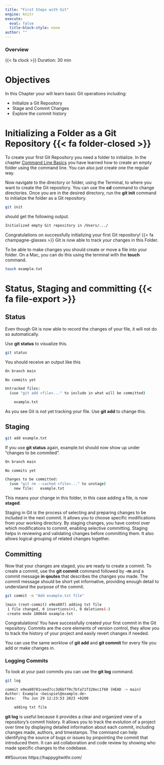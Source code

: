 ```yaml
---
title: "First Steps with Git"
engine: knitr
execute:
  eval: false
  title-block-style: none
author: ""
---
```


::: callout-note
### Overview

{{< fa clock >}} Duration: 30 min
:::

# Objectives

In this Chapter your will learn basic Git operations including:

-   Initialize a Git Repository
-   Stage and Commit Changes
-   Explore the commit history

# Initializing a Folder as a Git Repository {{< fa folder-closed >}}

To create your first Git Repository you need a folder to initialize. In the chapter [Command Line Basics](command-line.qmd) you have learned how to create an empty folder using the command line. You can also just create one the regular way.

Now navigate to the directory or folder, using the Terminal, to where you want to create the Git repository. You can use the **cd** command to change directories. Once you are in the desired directory, run the **git init** command to initialize the folder as a Git repository.

```bash
git init
```

should get the following output.

```bash
Initialized empty Git repository in /Users/.../
```

Congratulations on successfully initializing your first Git repository! {{< fa champagne-glasses >}} Git is now able to track your changes in this Folder.

To be able to make changes you should create or move a file into your folder. On a Mac, you can do this using the terminal with the **touch** command.

```bash
touch example.txt
```

# Status, Staging and committing {{< fa file-export >}}

## Status

Even though Git is now able to record the changes of your file, it will not do so automatically.

Use **git status** to visualize this.

```bash
git status
```

You should receive an output like this

```bash
On branch main

No commits yet

Untracked files:
  (use "git add <file>..." to include in what will be committed)

	example.txt
```

As you see Git is not yet tracking your file. Use **git add** to change this.

## Staging

```bash
git add example.txt
```

If you use **git status** again, example.txt should now show up under "changes to be commited".

```bash
On branch main

No commits yet

Changes to be committed:
  (use "git rm --cached <file>..." to unstage)
	new file:   example.txt
```

This means your change in this folder, in this case adding a file, is now **staged**.

::: {.callout-tip title="What is Staging?" collapse="false"}
Staging in Git is the process of selecting and preparing changes to be included in the next commit. It allows you to choose specific modifications from your working directory. By staging changes, you have control over which modifications to commit, enabling selective committing. Staging helps in reviewing and validating changes before committing them. It also allows logical grouping of related changes together.
:::

## Committing

Now that your changes are staged, you are ready to create a commit. To create a commit, use the **git commit** command followed by **-m** and a commit message **in qoutes** that describes the changes you made. The commit message should be short yet informative, providing enough detail to understand the purpose of the commit.

```bash
git commit -m "Add example.txt file"
```

```bash
[main (root-commit) e9ea807] adding txt file
 1 file changed, 0 insertions(+), 0 deletions(-)
 create mode 100644 example.txt
```

Congratulations! You have successfully created your first commit in the Git repository. Commits are the core elements of version control, they allow you to track the history of your project and easily revert changes if needed.

You can use the same worklow of **git add** and **git commit** for every file you add or make changes in.

### Logging Commits

To look at your past commits you can use the **git log** command.

```bash
git log
```

```bash
commit e9ea80781ceed7cc3d6bff0c7bfa71f320ec1f60 (HEAD -> main)
Author: Example <beispiel@example.de>
Date:   Thu Jun 29 12:23:53 2023 +0200

    adding txt file
```

**git log** is useful because it provides a clear and organized view of a repository's commit history. It allows you to track the evolution of a project over time by displaying detailed information about each commit, including changes made, authors, and timestamps. The command can help identifying the source of bugs or issues by pinpointing the commit that introduced them. It can aid collaboration and code review by showing who made specific changes to the codebase.

##Sources https://happygitwithr.com/ 